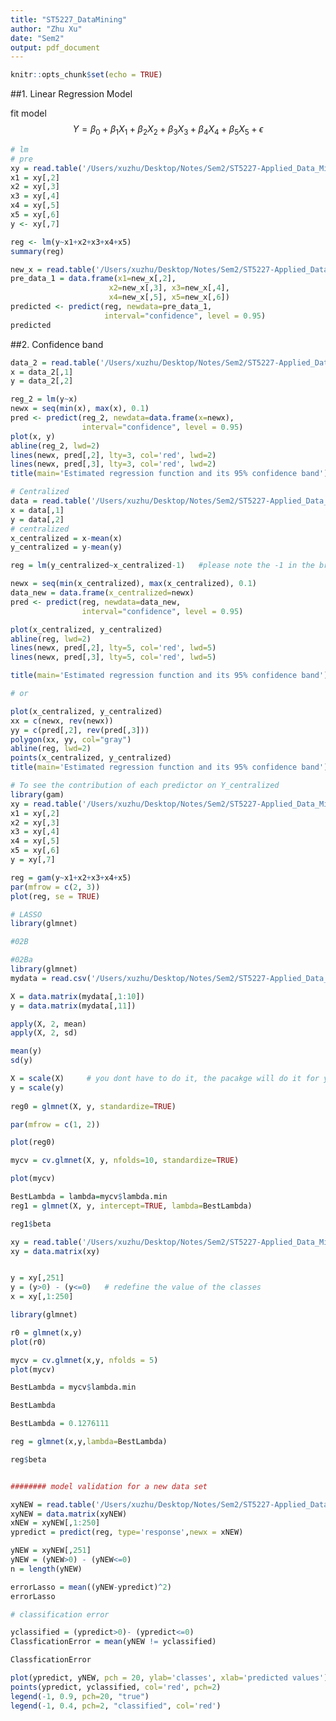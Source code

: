 ```yaml
---
title: "ST5227_DataMining"
author: "Zhu Xu"
date: "Sem2"
output: pdf_document
---
```


```r
knitr::opts_chunk$set(echo = TRUE)
```

##1. Linear Regression Model

fit model
$$
Y=\beta_0+\beta_1X_1+\beta_2X_2+\beta_3X_3+\beta_4X_4+\beta_5X_5+\epsilon
$$
```r
# lm
# pre
xy = read.table('/Users/xuzhu/Desktop/Notes/Sem2/ST5227-Applied_Data_Mining/01A/data01A.dat')
x1 = xy[,2]
x2 = xy[,3]
x3 = xy[,4]
x4 = xy[,5]
x5 = xy[,6]
y <- xy[,7]

reg <- lm(y~x1+x2+x3+x4+x5)
summary(reg)

new_x = read.table('/Users/xuzhu/Desktop/Notes/Sem2/ST5227-Applied_Data_Mining/01A/data01B.dat')
pre_data_1 = data.frame(x1=new_x[,2], 
                      x2=new_x[,3], x3=new_x[,4],
                      x4=new_x[,5], x5=new_x[,6])
predicted <- predict(reg, newdata=pre_data_1, 
                     interval="confidence", level = 0.95)
predicted 
```

##2. Confidence band

```r
data_2 = read.table('/Users/xuzhu/Desktop/Notes/Sem2/ST5227-Applied_Data_Mining/01A/data01C.dat')
x = data_2[,1]
y = data_2[,2]

reg_2 = lm(y~x)
newx = seq(min(x), max(x), 0.1)
pred <- predict(reg_2, newdata=data.frame(x=newx), 
                interval="confidence", level = 0.95) 
plot(x, y)
abline(reg_2, lwd=2)
lines(newx, pred[,2], lty=3, col='red', lwd=2)
lines(newx, pred[,3], lty=3, col='red', lwd=2)
title(main='Estimated regression function and its 95% confidence band')
```


```r
# Centralized
data = read.table('/Users/xuzhu/Desktop/Notes/Sem2/ST5227-Applied_Data_Mining/01A/data01C.dat')
x = data[,1]
y = data[,2]
# centralized
x_centralized = x-mean(x)
y_centralized = y-mean(y)

reg = lm(y_centralized~x_centralized-1)   #please note the -1 in the bracket

newx = seq(min(x_centralized), max(x_centralized), 0.1)
data_new = data.frame(x_centralized=newx)
pred <- predict(reg, newdata=data_new, 
                interval="confidence", level = 0.95) 

plot(x_centralized, y_centralized)
abline(reg, lwd=2)
lines(newx, pred[,2], lty=5, col='red', lwd=5)
lines(newx, pred[,3], lty=5, col='red', lwd=5)

title(main='Estimated regression function and its 95% confidence band')

# or

plot(x_centralized, y_centralized)
xx = c(newx, rev(newx))
yy = c(pred[,2], rev(pred[,3]))
polygon(xx, yy, col="gray")
abline(reg, lwd=2)
points(x_centralized, y_centralized)
title(main='Estimated regression function and its 95% confidence band')
```

```r
# To see the contribution of each predictor on Y_centralized
library(gam)
xy = read.table('/Users/xuzhu/Desktop/Notes/Sem2/ST5227-Applied_Data_Mining/01A/data01A.dat')
x1 = xy[,2]
x2 = xy[,3]
x3 = xy[,4]
x4 = xy[,5]
x5 = xy[,6]
y = xy[,7]

reg = gam(y~x1+x2+x3+x4+x5)
par(mfrow = c(2, 3))
plot(reg, se = TRUE)
```

```r
# LASSO
library(glmnet)

```


```r
#02B

#02Ba
library(glmnet)
mydata = read.csv('/Users/xuzhu/Desktop/Notes/Sem2/ST5227-Applied_Data_Mining/02B/diabetes.csv')

X = data.matrix(mydata[,1:10])
y = data.matrix(mydata[,11])

apply(X, 2, mean)
apply(X, 2, sd)

mean(y)
sd(y)

X = scale(X)     # you dont have to do it, the pacakge will do it for you
y = scale(y)
 
reg0 = glmnet(X, y, standardize=TRUE)

par(mfrow = c(1, 2))

plot(reg0)

mycv = cv.glmnet(X, y, nfolds=10, standardize=TRUE)

plot(mycv)

BestLambda = lambda=mycv$lambda.min
reg1 = glmnet(X, y, intercept=TRUE, lambda=BestLambda)

reg1$beta


```

```r
xy = read.table('/Users/xuzhu/Desktop/Notes/Sem2/ST5227-Applied_Data_Mining/02B/DMleukemia1.dat')
xy = data.matrix(xy)


y = xy[,251]
y = (y>0) - (y<=0)   # redefine the value of the classes 
x = xy[,1:250]

library(glmnet)

r0 = glmnet(x,y)
plot(r0)

mycv = cv.glmnet(x,y, nfolds = 5)
plot(mycv)

BestLambda = mycv$lambda.min

BestLambda

BestLambda = 0.1276111

reg = glmnet(x,y,lambda=BestLambda)

reg$beta


######## model validation for a new data set

xyNEW = read.table('/Users/xuzhu/Desktop/Notes/Sem2/ST5227-Applied_Data_Mining/02B/DMleukemia2.dat')
xyNEW = data.matrix(xyNEW)
xNEW = xyNEW[,1:250]
ypredict = predict(reg, type='response',newx = xNEW)

yNEW = xyNEW[,251]
yNEW = (yNEW>0) - (yNEW<=0)
n = length(yNEW)

errorLasso = mean((yNEW-ypredict)^2)
errorLasso

# classification error

yclassified = (ypredict>0)- (ypredict<=0)
ClassficationError = mean(yNEW != yclassified)

ClassficationError

plot(ypredict, yNEW, pch = 20, ylab='classes', xlab='predicted values')
points(ypredict, yclassified, col='red', pch=2) 
legend(-1, 0.9, pch=20, "true")
legend(-1, 0.4, pch=2, "classified", col='red')
```









